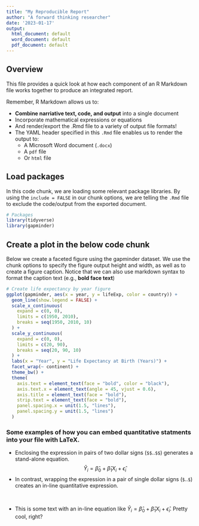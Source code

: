 ```yaml
---
title: "My Reproducible Report"
author: "A forward thinking researcher"
date: '2023-01-17'
output: 
  html_document: default
  word_document: default
  pdf_document: default
---
```


## Overview 
This file provides a quick look at how each component of an R Markdown file works together to produce an integrated report.

Remember, R Markdown allows us to:

-   **Combine narriative text, code, and output** into a single document
-   Incorporate mathematical expressions or equations
-   And render/export the .Rmd file to a variety of output file formats!
-   The YAML header specified in this `.Rmd` file enables us to render the output to:
    -   A Microsoft Word document (`.docx`)
    -   A `pdf` file
    -   Or `html` file

## Load packages
In this code chunk, we are loading some relevant package libraries. By using the `include = FALSE` in our chunk options, we are telling the `.Rmd` file to exclude the code/output from the exported document.

```r
# Packages
library(tidyverse)
library(gapminder)
```


## Create a plot in the below code chunk
Below we create a faceted figure using the gapminder dataset. We use the chunk options to specify the figure output height and width, as well as to create a figure caption. Notice that we can also use markdown syntax to format the caption text (e.g., **bold face text**)

```r

# Create life expectancy by year figure
ggplot(gapminder, aes(x = year, y = lifeExp, color = country)) +
  geom_line(show.legend = FALSE) +
  scale_x_continuous(
    expand = c(0, 0),
    limits = c(1950, 2010),
    breaks = seq(1950, 2010, 10)
  ) +
  scale_y_continuous(
    expand = c(0, 0),
    limits = c(20, 90),
    breaks = seq(20, 90, 10)
  ) +
  labs(x = "Year", y = "Life Expectancy at Birth (Years)") +
  facet_wrap(~ continent) +
  theme_bw() +
  theme(
    axis.text = element_text(face = "bold", color = "black"),
    axis.text.x = element_text(angle = 45, vjust = 0.6),
    axis.title = element_text(face = "bold"),
    strip.text = element_text(face = "bold"),
    panel.spacing.x = unit(1.5, "lines"),
    panel.spacing.y = unit(1.5, "lines")
  )
```


### Some examples of how you can embed quantitative statments into your file with LaTeX.

-   Enclosing the expression in pairs of two dollar signs (`$$`..`$$`) generates a stand-alone equation.
$$
\begin{equation}
\hat{Y}_i = \hat{\beta}_0 + \hat{\beta}_1 X_i + \hat{\epsilon}_i
\end{equation}
$$
-   In contrast, wrapping the expression in a pair of single dollar signs (`$`..`$`) creates an in-line quantitative expression.

<br>

-   This is some text with an in-line equation like $\hat{Y}_i = \hat{\beta}_0 + \hat{\beta}_1 X_i + \hat{\epsilon}_i$. Pretty cool, right?


<br>
<br>